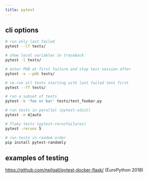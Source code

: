 ```yaml
---
title: pytest
---
```


## cli options

```bash
# run only last failed
pytest --lf tests/

# show local variables in traceback
pytest -l tests/

# enter PDB at first failure and stop test session after
pytest -x --pdb tests/

# re-run all tests starting with last failed test first
pytest --ff tests/

# run a subset of tests
pytest -k 'foo or bar' tests/test_foobar.py

# run tests in parallel (pytest-xdist)
pytest -n 4|auto

# flaky tests (pytest-rerunfailures)
pytest -reruns 5

# run tests in random order
pip install pytest-randomly
```


## examples of testing

<https://github.com/neilgall/pytest-docker-flask/> (EuroPython 2018)
